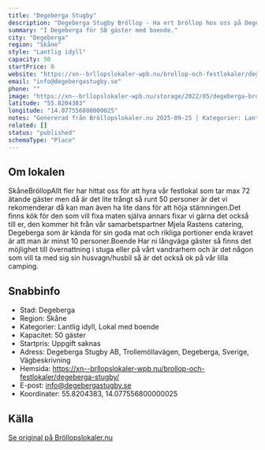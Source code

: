 ```yaml
---
title: "Degeberga Stugby"
description: "Degeberga Stugby Bröllop - Ha ert bröllop hos oss på Degeberga Stugby. Se vår fina Bröllopslokal. Skicka gärna en förfrågan så hjälper vi Er!"
summary: "I Degeberga för 50 gäster med boende."
city: "Degeberga"
region: "Skåne"
style: "Lantlig idyll"
capacity: 50
startPrice: 0
website: "https://xn--brllopslokaler-wpb.nu/brollop-och-festlokaler/degeberga-stugby/"
email: "info@degebergastugby.se"
phone: ""
image: "https://xn--brllopslokaler-wpb.nu/storage/2022/05/degeberga-brollopslokal-festlokal-brollop-festvaning.webp"
latitude: "55.8204383"
longitude: "14.077556800000025"
notes: "Genererad från Bröllopslokaler.nu 2025-09-25 | Kategorier: Lantlig idyll, Lokal med boende"
related: []
status: "published"
schemaType: "Place"
---
```


## Om lokalen

SkåneBröllopAllt fler har hittat oss för att hyra vår festlokal som tar max 72 ätande gäster men då är det lite trångt så runt 50 personer är det vi rekomenderar då kan man även ha lite dans för att höja stämningen.Det finns kök för den som vill fixa maten själva annars fixar vi gärna det också till er, den kommer hit från vår samarbetspartner Mjela Rastens catering, Degeberga som är kända för sin goda mat och rikliga portioner enda kravet är att man är minst 10 personer.Boende Har ni långväga gäster så finns det möjlighet till övernattning i stuga eller på vårt vandrarhem och är det någon som vill ta med sig sin husvagn/husbil så är det också ok på vår lilla camping.

## Snabbinfo

- Stad: Degeberga
- Region: Skåne
- Kategorier: Lantlig idyll, Lokal med boende
- Kapacitet: 50 gäster
- Startpris: Uppgift saknas
- Adress: Degeberga Stugby AB, Trollemöllavägen, Degeberga, Sverige, Vägbeskrivning
- Hemsida: https://xn--brllopslokaler-wpb.nu/brollop-och-festlokaler/degeberga-stugby/
- E-post: info@degebergastugby.se
- Koordinater: 55.8204383, 14.077556800000025

## Källa

[Se original på Bröllopslokaler.nu](https://xn--brllopslokaler-wpb.nu/brollop-och-festlokaler/degeberga-stugby/)
